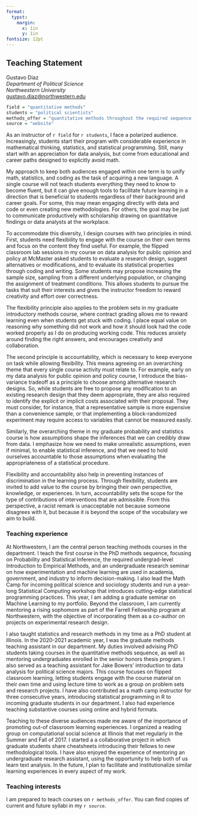 ```yaml
---
format: 
  typst:
    margin:
      x: 1in
      y: 1in
fontsize: 12pt
---
```


```{=typst} 
#show link: set text(blue)
```

## Teaching Statement

Gustavo Diaz  
*Department of Political Science*   
*Northwestern University*  
<gustavo.diaz@northwestern.edu>   

```{=typst} 
#line(length: 100%)
```


<!-- ### Teaching philosophy -->

```r
field = "quantitative methods"
students = "political scientists"
methods_offer = "quantitative methods throughout the required sequence at both undergraduate and graduate levels. I can also offer electives on advanced statistical inference, statistical computing, machine learning, causal inference, and experiments"
source = "website"
```

<!-- Hide for shorter version -->
As an instructor of `r field` for `r students`, I face a polarized audience. Increasingly, students start their program with considerable experience in mathematical thinking, statistics, and statistical programming. Still, many start with an appreciation for data analysis, but come from educational and career paths designed to explicitly avoid math.

My approach to keep both audiences engaged within one term is to unify math, statistics, and coding as the task of acquiring a new language. A single course will not teach students everything they need to know to become fluent, but it can give enough tools to facilitate future learning in a direction that is beneficial to students regardless of their background and career goals. For some, this may mean engaging directly with data and code or even creating new methodologies. For others, the goal may be just to communicate productively with scholarship drawing on quantitative findings or data analysts at the workplace.

To accommodate this diversity, I design courses with two principles in mind. First, students need flexibility to engage with the course on their own terms and focus on the content they find useful. For example, the flipped classroom lab sessions in my course on data analysis for public opinion and policy at McMaster asked students to evaluate a research design, suggest alternatives or modifications, and to evaluate its statistical properties through coding and writing. Some students may propose increasing the sample size, sampling from a different underlying population, or changing the assignment of treatment conditions. This allows students to pursue the tasks that suit their interests and gives the instructor freedom to reward creativity and effort over correctness. 

The flexibility principle also applies to the problem sets in my graduate introductory methods course, where contract grading allows me to reward learning even when students get stuck with coding. I place equal value on reasoning why something did not work and how it should look had the code worked properly as I do on producing working code. This reduces anxiety around finding the right answers, and encourages creativity and collaboration.

The second principle is accountability, which is necessary to keep everyone on task while allowing flexibility. This means agreeing on an overarching theme that every single course activity must relate to. For example, early on my data analysis for public opinion and policy course, I introduce the bias-variance tradeoff as a principle to choose among alternative research designs. So, while students are free to propose any modification to an existing research design that they deem appropriate, they are also required to identify the explicit or implicit costs associated with their proposal. They must consider, for instance, that a representative sample is more expensive than a convenience sample, or that implementing a block-randomized experiment may require access to variables that cannot be measured easily. 

Similarly, the overarching theme in my graduate probability and statistics course is how assumptions shape the inferences that we can credibly draw from data. I emphasize how we need to make unrealistic assumptions, even if minimal, to enable statistical inference, and that we need to hold ourselves accountable to those assumptions when evaluating the appropriateness of a statistical procedure.

Flexibility and accountability also help in preventing instances of discrimination in the learning process. Through flexibility, students are invited to add value to the course by bringing their own perspective, knowledge, or experiences. In turn, accountability sets the scope for the type of contributions of interventions that are admissible. From this perspective, a racist remark is unacceptable not because someone disagrees with it, but because it is beyond the scope of the vocabulary we aim to build.


### Teaching experience

At Northwestern, I am the central person teaching methods courses in the department. I teach the first course in the PhD methods sequence, focusing on Probability and Statistical Inference, the required undergrad-level Introduction to Empirical Methods, and an undergraduate research seminar on how experimentation and machine learning are used in academia, government, and industry to inform decision-making. I also lead the Math Camp for incoming political science and sociology students and run a year-long Statistical Computing workshop that introduces cutting-edge statistical programming practices. This year, I am adding a graduate seminar on Machine Learning to my portfolio. Beyond the classroom, I am currently mentoring a rising sophomore as part of the Farrell Fellowship program at Northwestern, with the objective of incorporating them as a co-author on projects on experimental research design.

<!-- Before joining Northwestern, I taught data analysis for public policy and public opinion at McMaster, with emphasis on using quantitative evidence to make credible policy recommendations. The goal of this course is to give students hands-on experience in designing quantitative research projects in an area relevant to academia, policy, or industry. -->

<!-- At Tulane, I taught an undergrad senior course on the challenges that developing democracies face from the perspective of evidence-based policy making. This course overviews the main challenges in the path to democratic consolidation around the world, proposed solutions to these challenges, and how governments, researchers, and civil society organizations use data to evaluate these solutions. The previous version focused primarily design-based causal inference, but future versions will also feature data science and machine learning. -->

I also taught statistics and research methods in my time as a PhD student at Illinois. In the 2020-2021 academic year, I was the graduate methods teaching assistant in our department. My duties involved advising PhD students taking courses in the quantitative methods sequence, as well as mentoring undergraduates enrolled in the senior honors thesis program. I also served as a teaching assistant for Jake Bowers' introduction to data analysis for political science majors. This course focuses on flipped classroom learning, letting students engage with the course material on their own time and using lecture time to work as a group on problem sets and research projects. I have also contributed as a math camp instructor for three consecutive years, introducing statistical programming in R to incoming graduate students in our department. I also had experience teaching substantive courses using online and hybrid formats.

Teaching to these diverse audiences made me aware of the importance of promoting out-of classroom learning experiences. I organized a reading group on computational social science at Illinois that met regularly in the Summer and Fall of 2017. I started a a collaborative project in which graduate students share cheatsheets introducing their fellows to new methodological tools. I have also enjoyed the experience of mentoring an undergraduate research assistant, using the opportunity to help both of us learn text analysis. In the future, I plan to facilitate and institutionalize similar learning experiences in every aspect of my work.

### Teaching interests

I am prepared to teach courses on `r methods_offer`. You can find copies of current and future syllabi in my `r source`.